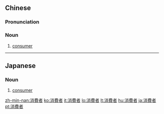 {{also|消费者}}
==Chinese==
{{zh-forms|s=消费者|type=21}}

===Pronunciation===
{{zh-pron
|m=xiāofèizhě
|c=siu1 fai3 ze2
|mn=siau-hùi-chiá
|cat=n
}}

===Noun===
{{zh-noun}}

# [[consumer]]

----

==Japanese==
{{ja-kanjitab|しょう|ひ|しゃ|yomi=on}}

===Noun===
{{ja-noun|しょうひしゃ}}

# [[consumer]]

[[zh-min-nan:消費者]]
[[ko:消費者]]
[[it:消費者]]
[[lo:消費者]]
[[lt:消費者]]
[[hu:消費者]]
[[ja:消費者]]
[[pt:消費者]]